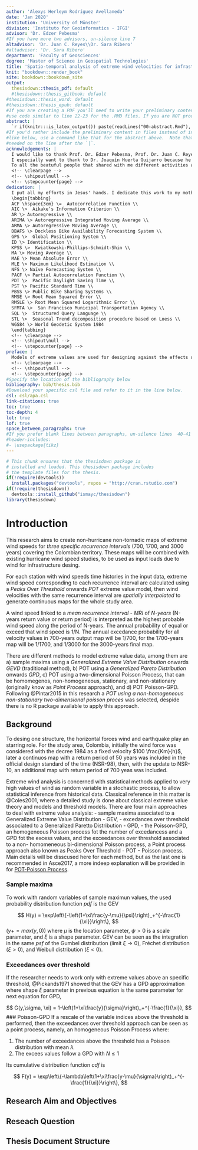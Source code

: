```yaml
---
author: 'Alexys Herleym Rodríguez Avellaneda'
date: 'Jan 2020'
institution: 'University of Münster'
division: 'Instituto for Geoinformatics - IFGI'
advisor: 'Dr. Edzer Pebesma'
#If you have more two advisors, un-silence line 7
altadvisor: 'Dr. Juan C. Reyes\\Dr. Sara Ribero'
#altadvisor: 'Dr. Sara Ribero'
department: 'Faculty of Geosciences'
degree: 'Master of Science in Geospatial Technologies'
title: 'Spatio-temporal analysis of extreme wind velocities for infrastructure desing'
knit: "bookdown::render_book"
site: bookdown::bookdown_site
output: 
  thesisdown::thesis_pdf: default
  #thesisdown::thesis_gitbook: default
#thesisdown::thesis_word: default
#thesisdown::thesis_epub: default
#If you are creating a PDF you'll need to write your preliminary content (e.g., abstract, acknowledgements) here or
#use code similar to line 22-23 for the .RMD files. If you are NOT producing a PDF, you can delete or silence lines 21-32 in this YAML header.
abstract: |
  `r if(knitr:::is_latex_output()) paste(readLines("00-abstract.Rmd"), collapse = '\n  ')`
#If you'd rather include the preliminary content in files instead of inline
#like below, use a command like that for the abstract above.  Note that a tab is 
#needed on the line after the `|`.
acknowledgements: |
  I would like to thank Prof. Dr. Edzer Pebesma, Prof. Dr. Juan C. Reyes and Prof. Dr. Sara Ribero for supervising my work and spending their valuable time for discussions and feedback. It was really a huge advantage for me to have this allways available support. It was a pleasure to work beside you. I want to thank Dr Adam Pintar and Engineer Juan David Sandoval for their support and contributions. My mother Ligia made possible all my achievements because she was allways there with love, support and valuable advice and contributions. I am grateful with all my heart. Thanks to my daughter Nicolle Chaely for its love, support, and always pleasant company. I would like to thank the European Union -'Erasmus Mundus Grant', because their funding allow me to fulfill this dream to go further with my accademic and professionals dreams.\par
  I especially want to thank to Dr. Joaquín Huerta Guijarro because he allways was available to help and he was very friendly and receptive. Likewise, I want to thank some family members as Elsa Manrique, Barbara Avellaneda, and Kevin Martinez because they were allways interested in my activities and also they were an important source of motivation and support. \par
  To all the beatuful people that shared with me different activities at the San Antonious church of Muenster, with special mention of father Alejandro Serrano Palacios and choir friends.
  <!-- \clearpage -->
  <!-- \shipout\null -->
  <!-- \stepcounter{page} -->
dedication: |
  I put all my efforts in Jesus' hands. I dedicate this work to my mother Ligia, my beautiful daughter Nicolle Chaely and my beautiful daughter Lucesita
  \begin{tabbing}
  ACF \hspace{3em} \=  Autocorrelation Function \\
  AIC \>  Aikake’s Information Criterion \\
  AR \> Autoregressive \\
  ARIMA \> Autoregressive Integrated Moving Average \\
  ARMA \> Autoregressive Moving Average \\
  DBAFS \> Dockless Bike Availability Forecasting System \\
  GPS \>  Global Positioning System \\
  ID \> Identification \\
  KPSS \>  Kwiatkowski-Phillips-Schmidt-Shin \\
  MA \> Moving Average \\
  MAE \> Mean Absolute Error \\
  MLE \> Maximum Likelihood Estimation \\
  NFS \> Naïve Forecasting System \\
  PACF \> Partial Autocorrelation Function \\
  PDT \>  Pacific Daylight Saving Time \\
  PST \> Pacific Standard Time \\
  PBSS \> Public Bike Sharing Systems \\
  RMSE \> Root Mean Squared Error \\
  RMSLE \> Root Mean Squared Logarithmic Error \\
  SFMTA \>  San Francisco Municipal Transportation Agency \\
  SQL \>  Structured Query Language \\
  STL \>  Seasonal Trend decomposition procedure based on Loess \\
  WGS84 \> World Geodetic System 1984
  \end{tabbing}
  <!-- \clearpage -->
  <!-- \shipout\null -->
  <!-- \stepcounter{page} -->  
preface: |
  Models of extreme values are used for designing against the effects of extreme events like earthquakes, winds, rainfall, floods of different types of physical processes, avoiding widespread destruction and loss of lifes. This research presents a applied case of univariate extreme value analysis applied to wind velocities for infrastructure desing, consequently, the main interest are probabile future extreme wind events that structures need to be able to resist. This work in its teorethical and methodological component was directed by ASCE7-16 @Asce2017 considering that output products will be used to update the chapter B.6, wind forces, of the Colombian earthquake resistant standard - NSR-10, maintaided by the Colombian Association of Seismic Engineering - AIS by its spahish acronym. ASCE7-16, defines four risk categories, which implies the use of different wind loads (represented in wind extreme values for different mean recurrence intervals) for structures that belong to each category, 3000 years of MRI for risk IV, 1700 years for risk III, and 700 years for risk II and I. This research has a particularly new situation regarding to the input data, and it is that not only time series of field measurements from meteorological stations are used (IDEAM data source), but also post-procesed information comming from the Integrated Surface Database - ISD (USA database based on IDEAM data source), and forecast reanalysis data from ERA5. This condition demanded a comparison of the different data sources in order to verify the feasibility of using ERA5 and ISD, with a previous activitie of sdandarization of wind velocities to reach the needed requirement of 3-s wind gust speed, 10 meters anemometers high and open space condition. At each station the used method Peaks Over Threshold - Poisson Process, required to identfy all the non-thunderstorm events in the non-hurricane dataset through a process of declustering, choose a suitable threshold level to leave for the analysis only the most extreme availables values, and then fit to the data a Gumbel extreme value distributon using maximun likelihood to find optimal parameters with the best goodness of fit. With the fitted model, it was possible to calculate return levels for required mean return intervals. Next, a process of spatial interpolation was done using Kriging, what allowed to have three continuous maps for the whole study area. Main interest writing this document, is help to readers to enter speedelly with the current details around wind extreme analysis.
  <!-- \clearpage -->
  <!-- \shipout\null -->
  <!-- \stepcounter{page} -->  
#Specify the location of the bibliography below
bibliography: bib/thesis.bib
#Download your specific csl file and refer to it in the line below.
csl: csl/apa.csl
link-citations: true
toc: true
toc-depth: 4
lot: true
lof: true
space_between_paragraphs: true
#If you prefer blank lines between paragraphs, un-silence lines  40-41 (this requires package tikz)
#header-includes:
#- \usepackage{tikz}
---
```


```r
# This chunk ensures that the thesisdown package is
# installed and loaded. This thesisdown package includes
# the template files for the thesis.
if(!require(devtools))
  install.packages("devtools", repos = "http://cran.rstudio.com")
if(!require(thesisdown))
  devtools::install_github("ismayc/thesisdown")
library(thesisdown)
```

<!--
Above is the YAML (YAML Ain't Markup Language) header that includes a lot of metadata used to produce the document.  Be careful with spacing in this header!

If you'd prefer to not include a Dedication, for example, simply delete the section entirely, or silence (add #) them. 

If you have other LaTeX packages you would like to include, delete the # before header-includes and list the packages after hyphens on new lines.

If you'd like to include a comment that won't be produced in your resulting file enclose it in a block like this.

If you receive a duplicate label error after knitting, make sure to delete the index.Rmd file and then knit again.
-->

<!-- On ordering the chapter files:
There are two options:
1. Name your chapter files in the order in which you want them to appear (e.g., 01-Inro, 02-Data, 03-Conclusions). 
2. Otherwise, you can specify the order in which they appear in the _bookdown.yml (for PDF only).

Do not include 00(two-hyphens)prelim.Rmd and 00-abstract.Rmd in the YAML file--they are handled in the YAML above differently for the PDF version.
-->

<!-- The {.unnumbered} option here means that the introduction will be "Chapter 0." You can also use {-} for no numbers
on chapters.
-->

# Introduction {.unnumbered}

This research aims to create non-hurricane non-tornadic maps of extreme wind speeds for _three specific recurrence intervals_ (700, 1700, and 3000 years) covering the Colombian territory. These maps will be combined with existing hurricane wind speed studies, to be used as input loads due to wind for infrastructure desing.

For each station with wind speeds time histories in the input data, extreme wind speed corresponding to each recurrence interval are calculated using a _Peaks Over Threshold_ onwards _POT_ extreme value model, then wind velocities with the same recurrence interval are _spatially interpolated_ to generate continuous maps for the whole study area.

A wind speed linked to a _mean recurrence interval - MRI_ of _N-years_ (N-years return value or return period) is interpreted as the highest probable wind speed along the period of N-years. The annual probability of equal or exceed that wind speed is 1/N. The annual excedance probability for all velocity values in 700-years output map will be 1/700, for the 1700-years map will be 1/1700, and 1/3000 for the 3000-years final map.

There are different methods to model extreme value data, among them are a) sample maxima using a _Generalized Extreme Value Distribution_ onwards _GEVD_ (traditional method), b) POT using a _Generalized Pareto Distribution_ onwards _GPD_, c) POT using a two-dimensional Poisson Process, that can be homomegenos, non-homogeneous, stationary, and non-stationary (originally know as _Point Process_ approach), and d) POT Poisson-GPD. Following @Pintar2015 in this research a _POT using a non-homogeneous non-stationary two-dimensional poisson proces_ was selected, despide there is no R package available to apply this approach. 

## Background

To desing one structure, the horizontal forces wind and earthquake play an starring role. For the study area, Colombia, initially the wind force was considered with the decree 1984 as a fixed velocity $100  \frac{Km}{h}$, later a continuos map with a return period of 50 years was included in the official design standard of the time (NSR-98), then, with the update to NSR-10, an additional map with return period of 700 yeas was included.

Extreme wind analysis is concerned with statistical methods applied to very high values of wind as random variable in a stochastic process, to allow statistical inference from historical data. Classical reference in this matter is @Coles2001, where a detailed study is done about classical extreme value theory and models and threshold models. There are four main approaches to deal with extreme value analysis: - sample maxima associated to a Generalized Extreme Value Distribution - GEV, - excedances over threshold associated to a Generalized Paretto Distribution - GPD, - the Poisson-GPD, an homogeneous Poisson process fot the number of excedancess and a GPD fot the excess values, and the exceedances over threshold associated to a non- homomeneous bi-dimensional Poisson process, a Point process approach also known as Peaks Over Threshold - POT - Poisson process. Main details will be disscused here for each method, but as the last one is recommended in Asce2017, a more indeep explanation will be provided in for [POT-Poisson Process](#pot-pp).

### Sample maxima

To work with random variables of sample maximun values, the used probability distribution function _pdf_ is the GEV

$$
H(y) = \exp\left\{-\left(1+\xi\frac{y-\mu}{\psi}\right)_+^{-\frac{1}{\xi}}\right\},
$$
$(y+=max(y,0))$ where $\mu$ is the location parameter, $\psi > 0$ is a scale parameter, and $\xi$ is a shape parameter. GEV can be seen as the integration in the same _psf_ of the Gumbel distribution (limit $\xi\rightarrow0$), Fréchet distribution ($\xi>0$), and Weibull distribution ($\xi<0$).

### Exceedances over threshold

If the researcher needs to work only with extreme values above an specific threshold, @Pickands1971 showed that the GEV has a GPD approximation where shape $\xi$ parameter in previous equation is the same parameter for next equation for GPD,

$$
G(y,\sigma, \xi) = 1-\left(1+\xi\frac{y}{\sigma}\right)_+^{-\frac{1}{\xi}},
$$
### Poisson-GPD
If a rescale of the variable indices above the threshold is performed, then the exceedances over threshold approach can be seen as a point process, namely, an homogeneous Poisson Process where:

1. The number of exceedances above the threshold has a Poisson distribution with mean $\lambda$
2. The excees values follow a GPD with $N\leq1$

Its cumulative distribution function _cdf_ is

$$
F(y) = \exp\left\{-\lambda\left(1+\xi\frac{y-\mu}{\sigma}\right)_+^{-\frac{1}{\xi}}\right\},
$$

## Research Aim and Objectives


## Reseach Question

## Thesis Document Structure
